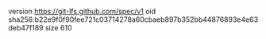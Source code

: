 version https://git-lfs.github.com/spec/v1
oid sha256:b22e9f0f90fee721c03714278a60cbaeb897b352bb44876893e4e63deb47f189
size 610
